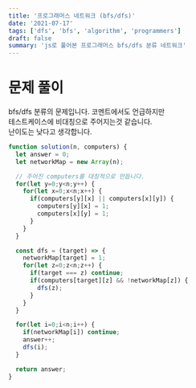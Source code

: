 ```yaml
---
title: '프로그래머스 네트워크 (bfs/dfs)'
date: '2021-07-17'
tags: ['dfs', 'bfs', 'algorithm', 'programmers']
draft: false
summary: 'js로 풀어본 프로그래머스 bfs/dfs 분류 네트워크'
---
```


# 문제 풀이

bfs/dfs 분류의 문제입니다. 코멘트에서도 언급하지만 <br/>
테스트케이스에 비대칭으로 주어지는것 같습니다. <br/>
난이도는 낮다고 생각합니다.

```javascript
function solution(n, computers) {
  let answer = 0;
  let networkMap = new Array(n);

  // 주어진 computers를 대칭적으로 만듭니다.
  for(let y=0;y<n;y++) {
    for(let x=0;x<n;x++) {
      if(computers[y][x] || computers[x][y]) {
        computers[y][x] = 1;
        computers[x][y] = 1;
      }
    }
  }

  const dfs = (target) => {
    networkMap[target] = 1;
    for(let z=0;z<n;z++) {
      if(target === z) continue;
      if(computers[target][z] && !networkMap[z]) {
        dfs(z);
      }
    }
  }

  for(let i=0;i<n;i++) {
    if(networkMap[i]) continue;
    answer++;
    dfs(i);
  }

  return answer;
}

```
